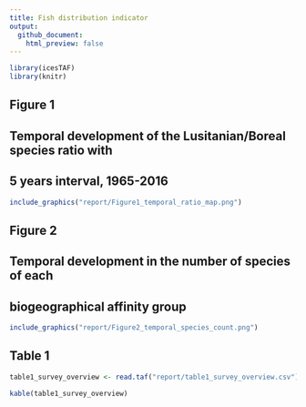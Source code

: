 ```yaml
---
title: Fish distribution indicator
output:
  github_document:
    html_preview: false
---
```


```r
library(icesTAF)
library(knitr)
```

## Figure 1
## Temporal development of the Lusitanian/Boreal species ratio with 
##  5 years interval, 1965-2016

```r
include_graphics("report/Figure1_temporal_ratio_map.png")
```

## Figure 2
## Temporal development in the number of species of each
##  biogeographical affinity group

```r
include_graphics("report/Figure2_temporal_species_count.png")
```



## Table 1

```r
table1_survey_overview <- read.taf("report/table1_survey_overview.csv")

kable(table1_survey_overview)
```

